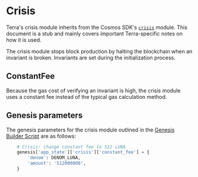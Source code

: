 
# Crisis

<Admonition type="info" icon="ℹ️">

Terra's crisis module inherits from the Cosmos SDK's [`crisis`](https://docs.cosmos.network/master/modules/crisis/) module. This document is a stub and mainly covers important Terra-specific notes on how it is used.

</Admonition>

The crisis module stops block production by halting the blockchain when an invariant is broken. Invariants are set during the initialization process.

## ConstantFee

Because the gas cost of verifying an invariant is high, the crisis module uses a constant fee instead of the typical gas calculation method. 

## Genesis parameters

The genesis parameters for the crisis module outlined in the [Genesis Builder Script](https://github.com/terra-money/genesis-tools/blob/main/src/genesis_builder.py#L141) are as follows:

```py
    # Crisis: change constant fee to 512 LUNA
    genesis['app_state']['crisis']['constant_fee'] = {
        'denom': DENOM_LUNA,
        'amount': '512000000',
    }
```
